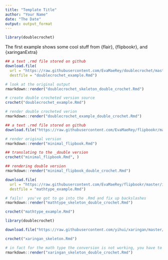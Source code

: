 ```yaml
---
title: "Template Title"
author: "Your Name"
date: "The Date"
output: output_format
---
```



```r
library(doublecrochet)
```


The first example shows some cool stuff from {flair}, {flipbookr}, and {xaringanExtra}

```r
## a text .rmd file stored on github
download.file(
  url = "https://raw.githubusercontent.com/EvaMaeRey/doublecrochet/master/inst/rmarkdown/templates/double-crochet/skeleton/skeleton.Rmd", 
  destfile = "doublecrochet_example.Rmd")

# look at the original output
rmarkdown::render("doublecrochet_skeleton_double_crochet.Rmd")

# create double crocheted version source
crochet("doublecrochet_example.Rmd")

# render double crocheted verion
rmarkdown::render("doublecrochet_example_double_crochet.Rmd")
```


```r
## a text .rmd file stored on github
download.file("https://raw.githubusercontent.com/EvaMaeRey/flipbookr/master/inst/rmarkdown/templates/minimal-flipbook/skeleton/skeleton.Rmd", "minimal_flipbook.Rmd")

# render original version
rmarkdown::render("minimal_flipbook.Rmd")

## translating to the _double version
crochet("minimal_flipbook.Rmd", )

## rendering double version
rmarkdown::render("minimal_flipbook_double_crochet.Rmd")
```


```r
download.file(
  url = "https://raw.githubusercontent.com/EvaMaeRey/flipbookr/master/inst/rmarkdown/templates/mathtype/skeleton/skeleton.Rmd", 
  destfile = "mathtype_example.Rmd")

# fails!  you've got to go into the .Rmd and fix up backslashes
rmarkdown::render("mathtype_skeleton_double_crochet.Rmd")

crochet("mathtype_example.Rmd")

```



```r
library(doublecrochet)

download.file("https://raw.githubusercontent.com/yihui/xaringan/master/inst/rmarkdown/templates/xaringan/skeleton/skeleton.Rmd", "xaringan_skeleton.Rmd")

crochet("xaringan_skeleton.Rmd")

# in fact for the math type the conversion is not working, you have to go back in and escape
rmarkdown::render("xaringan_skeleton_double_crochet.Rmd")
```
